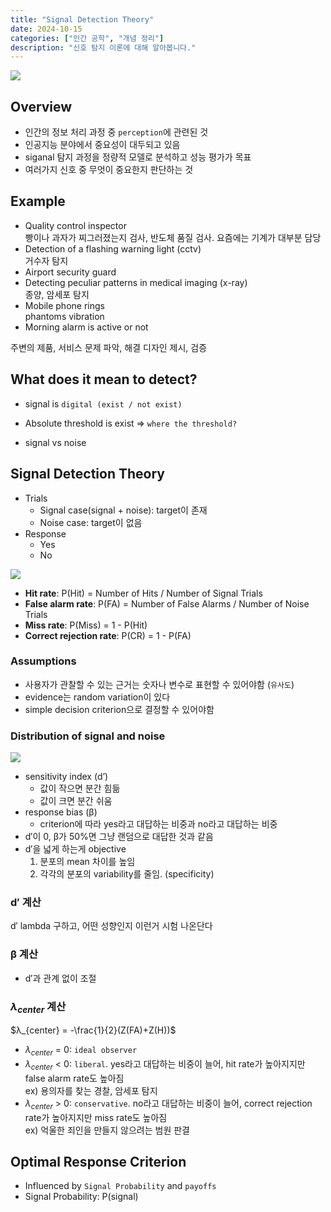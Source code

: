 ```yaml
---
title: "Signal Detection Theory"
date: 2024-10-15
categories: ["인간 공학", "개념 정리"]
description: "신호 탐지 이론에 대해 알아봅니다."
---
```


![](/img/human-thumb.jpg){.post-thumbnail}

## Overview

- 인간의 정보 처리 과정 중 `perception`에 관련된 것
- 인공지능 분야에서 중요성이 대두되고 있음
- siganal 탐지 과정을 정량적 모델로 분석하고 성능 평가가 목표
- 여러가지 신호 중 무엇이 중요한지 판단하는 것

## Example

- Quality control inspector  
  빵이나 과자가 찌그러졌는지 검사, 반도체 품질 검사. 요즘에는 기계가 대부분 담당
- Detection of a flashing warning light (cctv)  
  거수자 탐지
- Airport security guard
- Detecting peculiar patterns in medical imaging (x-ray)  
  종양, 암세포 탐지
- Mobile phone rings  
  phantoms vibration
- Morning alarm is active or not

주변의 제품, 서비스 문제 파악, 해결 디자인 제시, 검증

## What does it mean to detect?

- signal is `digital (exist / not exist)`
- Absolute threshold is exist => `where the threshold?`

- signal vs noise

## Signal Detection Theory

- Trials  
  - Signal case(signal + noise): target이 존재
  - Noise case: target이 없음

- Response
  - Yes
  - No

![](/img/signal-detection.png)

- **Hit rate**: P(Hit) = Number of Hits / Number of Signal Trials
- **False alarm rate**: P(FA) = Number of False Alarms / Number of Noise Trials
- **Miss rate**: P(Miss) = 1 - P(Hit)
- **Correct rejection rate**: P(CR) = 1 - P(FA)

### Assumptions

- 사용자가 관찰할 수 있는 근거는 숫자나 변수로 표현할 수 있어야함 (`유사도`)
- evidence는 random variation이 있다
- simple decision criterion으로 결정할 수 있어야함

### Distribution of signal and noise

![](/img/distribution.png)  

- sensitivity index (d')  
  - 값이 작으면 분간 힘듦
  - 값이 크면 분간 쉬움
- response bias (β)  
  - criterion에 따라 yes라고 대답하는 비중과 no라고 대답하는 비중

- d′이 0, β가 50%면 그냥 랜덤으로 대답한 것과 같음
- d′을 넓게 하는게 objective  
  1. 분포의 mean 차이를 높임
  2. 각각의 분포의 variability를 줄임. (specificity)

### d′ 계산

d′ lambda 구하고, 어떤 성향인지 이런거 시험 나온단다  

### β 계산

- d′과 관계 없이 조절  

### $λ_{center}$ 계산

$λ_{center} = -\frac{1}{2}(Z(FA)+Z(H))$


- $λ_{center}$ = 0: `ideal observer`
- $λ_{center}$ < 0: `liberal`. yes라고 대답하는 비중이 늘어, hit rate가 높아지지만 false alarm rate도 높아짐  
  ex) 용의자를 찾는 경찰, 암세포 탐지
- $λ_{center}$ > 0: `conservative`. no라고 대답하는 비중이 늘어, correct rejection rate가 높아지지만 miss rate도 높아짐  
  ex) 억울한 죄인을 만들지 않으려는 범원 판결

## Optimal Response Criterion

- Influenced by `Signal Probability` and `payoffs`
- Signal Probability: P(signal)

